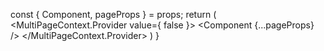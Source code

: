 


  const { Component, pageProps } = props;
  return (
    <MultiPageContext.Provider value={ false }>
      <Head>
        <link rel="preconnect" href="https://fonts.gstatic.com" />
        <link
          href="https://fonts.googleapis.com/css2?family=Inter&display=swap"
          rel="stylesheet"
        />
        <link
          href="https://fonts.googleapis.com/css2?family=IBM+Plex+Mono&display=swap"
          rel="stylesheet"
        />
      </Head>
      <CustomRedirects/>
      <ScrollManager>
        <LanguageProvider>
          <Component {...pageProps} />
        </LanguageProvider>
      </ScrollManager>
      <Watermark />
    </MultiPageContext.Provider>
  )
}
